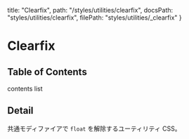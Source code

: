   title: "Clearfix",
  path: "/styles/utilities/clearfix",
  docsPath: "styles/utilities/clearfix",
  filePath: "styles/utilities/_clearfix"
}


# Clearfix

## Table of Contents

contents list

## Detail

共通モディファイアで `float` を解除するユーティリティ CSS。
